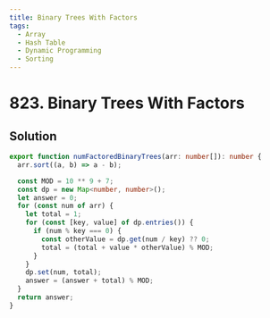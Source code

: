 ```yaml
---
title: Binary Trees With Factors
tags:
  - Array
  - Hash Table
  - Dynamic Programming
  - Sorting
---
```


# 823. Binary Trees With Factors

<Badges>
  <LevelBadge level="medium" />
  <TopicBadge name="Array" slug="array" />
  <TopicBadge name="Hash Table" slug="hash-table" />
  <TopicBadge name="Dynamic Programming" slug="dynamic-programming" />
  <TopicBadge name="Sorting" slug="sorting" />
</Badges>

## Solution

```typescript filename="solution.ts" copy
export function numFactoredBinaryTrees(arr: number[]): number {
  arr.sort((a, b) => a - b);

  const MOD = 10 ** 9 + 7;
  const dp = new Map<number, number>();
  let answer = 0;
  for (const num of arr) {
    let total = 1;
    for (const [key, value] of dp.entries()) {
      if (num % key === 0) {
        const otherValue = dp.get(num / key) ?? 0;
        total = (total + value * otherValue) % MOD;
      }
    }
    dp.set(num, total);
    answer = (answer + total) % MOD;
  }
  return answer;
}
```

<ProblemLink
  codingSite="leetcode"
  href="https://leetcode.com/problems/binary-trees-with-factors"
  title="Binary Trees With Factors"
/>
